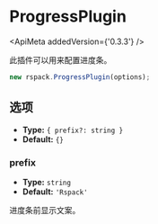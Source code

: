
# ProgressPlugin

<ApiMeta addedVersion={'0.3.3'} />

此插件可以用来配置进度条。

```js
new rspack.ProgressPlugin(options);
```

## 选项

- **Type:** `{ prefix?: string }`
- **Default:** `{}`

### prefix

- **Type:** `string`
- **Default:** `'Rspack'`

进度条前显示文案。
